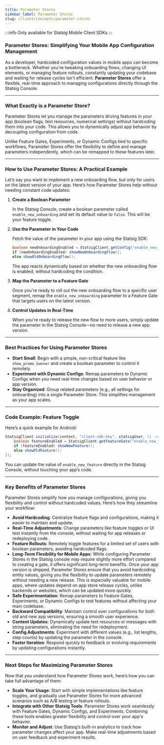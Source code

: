 ```yaml
---
title: Parameter Stores
sidebar_label: Parameter Stores
slug: /client/concepts/parameter-stores
---
```

:::info
Only available for Statsig Mobile Client SDKs
:::

### **Parameter Stores: Simplifying Your Mobile App Configuration Management**

As a developer, hardcoded configuration values in mobile apps can become a bottleneck. Whether you're tweaking onboarding flows, changing UI elements, or managing feature rollouts, constantly updating your codebase and waiting for release cycles isn't efficient. **Parameter Stores** offer a flexible, real-time approach to managing configurations directly through the Statsig Console.

---

### **What Exactly is a Parameter Store?**

Parameter Stores let you manage the parameters driving features in your app (boolean flags, text resources, numerical settings) without hardcoding them into your code. This allows you to dynamically adjust app behavior by decoupling configuration from code.

Unlike Feature Gates, Experiments, or Dynamic Configs tied to specific workflows, Parameter Stores offer the flexibility to define and manage parameters independently, which can be remapped to these features later.

---

### **How to Use Parameter Stores: A Practical Example**

Let’s say you want to implement a new onboarding flow, but only for users on the latest version of your app. Here’s how Parameter Stores help without needing constant code updates:

1. **Create a Boolean Parameter**

   In the Statsig Console, create a boolean parameter called `enable_new_onboarding` and set its default value to `false`. This will be your feature toggle.

2. **Use the Parameter in Your Code**

   Fetch the value of the parameter in your app using the Statsig SDK:

   ```java
   boolean newOnboardingEnabled = StatsigClient.getConfig("enable_new_onboarding").getBoolean("value", false);
   if (newOnboardingEnabled) showNewOnboardingFlow();
   else showOldOnboardingFlow();
   ```

   The app reacts dynamically based on whether the new onboarding flow is enabled, without hardcoding the condition.

3. **Map the Parameter to a Feature Gate**

   Once you're ready to roll out the new onboarding flow to a specific user segment, remap the `enable_new_onboarding` parameter to a Feature Gate that targets users on the latest version.

4. **Control Updates in Real-Time**

   When you're ready to release the new flow to more users, simply update the parameter in the Statsig Console—no need to release a new app version.

---

### **Best Practices for Using Parameter Stores**

- **Start Small**: Begin with a simple, non-critical feature like `show_promo_banner` and create a boolean parameter to control it remotely.
- **Experiment with Dynamic Configs**: Remap parameters to Dynamic Configs when you need real-time changes based on user behavior or app version.
- **Stay Organized**: Group related parameters (e.g., all settings for onboarding) into a single Parameter Store. This simplifies management as your app scales.

---

### **Code Example: Feature Toggle**

Here’s a quick example for Android:

```java
StatsigClient.initialize(context, "client-sdk-key", statsigUser, () -> {
    boolean featureEnabled = StatsigClient.getFeatureGate("enable_new_feature").isEnabled();
    if (featureEnabled) showNewFeature();
    else showOldFeature();
});
```

You can update the value of `enable_new_feature` directly in the Statsig Console, without touching your app’s code.

---

### **Key Benefits of Parameter Stores**

Parameter Stores simplify how you manage configurations, giving you flexibility and control without hardcoded values. Here’s how they streamline your workflow:

- **Avoid Hardcoding**: Centralize feature flags and configurations, making it easier to maintain and update.
- **Real-Time Adjustments**: Change parameters like feature toggles or UI text instantly from the console, without waiting for app releases or redeploying code.
- **Feature Rollouts**: Remotely toggle features for a limited set of users with boolean parameters, avoiding hardcoded flags.
- **Long-Term Flexibility for Mobile Apps**: While configuring Parameter Stores in the Statsig console may require slightly more effort compared to creating a gate, it offers significant long-term benefits. Once your app version is shipped, Parameter Stores ensure that you avoid hardcoding entity values, giving you the flexibility to update parameters remotely without needing a new release. This is especially valuable for mobile apps, where updates depend on app store release cycles, unlike backends or websites, which can be updated more quickly.
- **Safe Experimentation**: Remap parameters to Feature Gates, Experiments, or Dynamic Configs to test features without affecting your main codebase.
- **Backward Compatibility**: Maintain control over configurations for both old and new app versions, ensuring a smooth user experience.
- **Content Updates**: Dynamically update text resources or messages with string parameters, eliminating the need for redeployment.
- **Config Adjustments**: Experiment with different values (e.g., list lengths, step counts) by updating the parameter in the console.
- **Faster Iteration**: Respond quickly to feedback or evolving requirements by updating configurations instantly.

---

### **Next Steps for Maximizing Parameter Stores**

Now that you understand how Parameter Stores work, here’s how you can take full advantage of them:

- **Scale Your Usage**: Start with simple implementations like feature toggles, and gradually use Parameter Stores for more advanced scenarios such as A/B testing or feature rollouts.
- **Integrate with Other Statsig Tools**: Parameter Stores work seamlessly with Feature Gates, Dynamic Configs, and Experiments. Combining these tools enables greater flexibility and control over your app's behavior.
- **Monitor and Adjust**: Use Statsig’s built-in analytics to track how parameter changes affect your app. Make real-time adjustments based on user feedback and experiment results.
```
